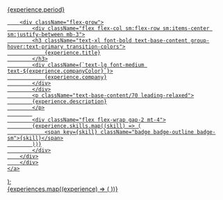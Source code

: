 
  <div className="experience-item group">
    <a href={`${experience.url}`}>
        <div className="flex flex-col lg:flex-row lg:items-start gap-6 p-6 rounded-lg border border-base-200 hover:border-primary/30 hover:shadow-lg transition-all duration-300">
        <div className="flex-shrink-0">
            <div className={`badge badge-${experience.badgeColor} badge-lg px-4 py-3 text-sm font-semibold`}>
            {experience.period}
            </div>
        </div>
        
        <div className="flex-grow">
            <div className="flex flex-col sm:flex-row sm:items-center sm:justify-between mb-3">
            <h3 className="text-xl font-bold text-base-content group-hover:text-primary transition-colors">
                {experience.title}
            </h3>
            <div className={`text-lg font-medium text-${experience.companyColor}`}>
                {experience.company}
            </div>
            </div>
            <p className="text-base-content/70 leading-relaxed">
            {experience.description}
            </p>
            
            <div className="flex flex-wrap gap-2 mt-4">
            {experience.skills.map((skill) => (
                <span key={skill} className="badge badge-outline badge-sm">{skill}</span>
            ))}
            </div>
        </div>
        </div>
    </a>
  </div>
);

<div className="space-y-8">
  {experiences.map((experience) => (
    <ExperienceCard key={experience.id} experience={experience} />
  ))}
</div>